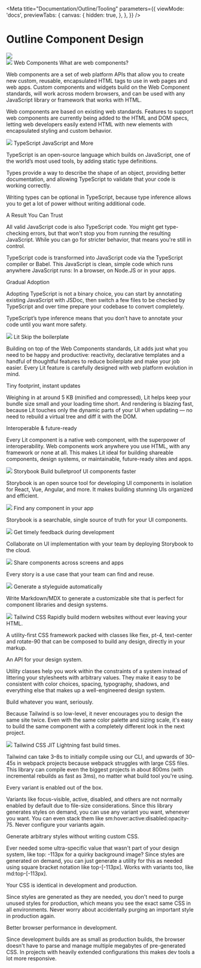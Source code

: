 
<Meta
  title="Documentation/Outline/Tooling"
  parameters={{
    viewMode: 'docs',
    previewTabs: {
      canvas: {
        hidden: true,
      },
    },
  }}
/>

# Outline Component Design

<outline-grid gap-size="none" is-nested full-bleed>
  <outline-column
    col-span-default="12"
  >
    <div class="w-full">
      <img src={outlineBanner} />
    </div>
  </outline-column>
</outline-grid>
<div class="text-xl pt-12 md:pt-24">
  <div class="w-full pb-10 md:pb-24">
    <outline-grid gap-size="small" isNested full-bleed="true">
      <outline-column
        col-span-default="12"
        col-span-md="2"
        content-align="top"
        row-span="3"
        class="text-center pb-10 md:pb-0"
      >
        <outline-link
          linkhref="https://www.webcomponents.org/"
          linktarget="_blank"
        >
          <img src={webComponentsLogo} class="w-40 mx-auto my-0" />
        </outline-link>
      </outline-column>
      <outline-column
        col-span-default="12"
        col-span-md="10"
        class="text-left px-10"
      >
        <outline-heading
          level="h2"
          levelsize="4xl"
          levelstyle="light"
          class="border-b border-demo-lightGray pb-4 mb-4"
        >
          Web Components
        </outline-heading>
        <outline-heading level="h3" levelsize="2xl">
          What are web components?
        </outline-heading>
        <p>
          Web components are a set of web platform APIs that allow you to create
          new custom, reusable, encapsulated HTML tags to use in web pages and
          web apps. Custom components and widgets build on the Web Component
          standards, will work across modern browsers, and can be used with any
          JavaScript library or framework that works with HTML.
        </p>
        <p>
          Web components are based on existing web standards. Features to
          support web components are currently being added to the HTML and DOM
          specs, letting web developers easily extend HTML with new elements
          with encapsulated styling and custom behavior.
        </p>
      </outline-column>
    </outline-grid>
  </div>
  <div class="pb-10 md:pb-24">
    <outline-grid gap-size="small" isNested>
      <outline-column
        col-span-default="12"
        col-span-md="2"
        content-align="top"
        row-span="3"
        class="text-center pb-10 md:pb-0"
      >
        <outline-link
          linkhref="https://www.typescriptlang.org/"
          linktarget="_blank"
        >
          <img src={typescriptLogo} class="w-32 mx-auto my-0" />
        </outline-link>
      </outline-column>
      <outline-column
        col-span-default="12"
        col-span-md="10"
        class="text-left px-10"
      >
        <outline-heading
          level="h2"
          levelsize="4xl"
          levelstyle="light"
          class="border-b border-demo-lightGray pb-4 mb-4"
        >
          TypeScript
        </outline-heading>
        <outline-heading level="h3" levelsize="2xl">
          JavaScript and More
        </outline-heading>
        <p>
          TypeScript is an open-source language which builds on JavaScript, one
          of the world’s most used tools, by adding static type definitions.
        </p>
        <p>
          Types provide a way to describe the shape of an object, providing
          better documentation, and allowing TypeScript to validate that your
          code is working correctly.
        </p>
        <p>
          Writing types can be optional in TypeScript, because type inference
          allows you to get a lot of power without writing additional code.
        </p>
        <outline-heading level="h3" levelsize="2xl">
          A Result You Can Trust
        </outline-heading>
        <p>
          All valid JavaScript code is also TypeScript code. You might get
          type-checking errors, but that won't stop you from running the
          resulting JavaScript. While you can go for stricter behavior, that
          means you're still in control.
        </p>
        <p>
          TypeScript code is transformed into JavaScript code via the TypeScript
          compiler or Babel. This JavaScript is clean, simple code which runs
          anywhere JavaScript runs: In a browser, on Node.JS or in your apps.
        </p>
        <outline-heading level="h3" levelsize="2xl">
          Gradual Adoption
        </outline-heading>
        <p>
          Adopting TypeScript is not a binary choice, you can start by
          annotating existing JavaScript with JSDoc, then switch a few files to
          be checked by TypeScript and over time prepare your codebase to
          convert completely.
        </p>
        <p>
          TypeScript’s type inference means that you don’t have to annotate your
          code until you want more safety.
        </p>
      </outline-column>
    </outline-grid>
  </div>
  <div class="pb-10 md:pb-24">
    <outline-grid gap-size="small" isNested>
      <outline-column
        col-span-default="12"
        col-span-md="2"
        content-align="top"
        row-span="3"
        class="text-center pb-10 md:pb-0"
      >
        <outline-link linkhref="https://lit.dev/" linktarget="_blank">
          <img src={litLogo} class="w-32 mx-auto my-0" />
        </outline-link>
      </outline-column>
      <outline-column
        col-span-default="12"
        col-span-md="10"
        class="text-left px-10"
      >
        <outline-heading
          level="h2"
          levelsize="4xl"
          levelstyle="light"
          class="border-b border-demo-lightGray pb-4 mb-4"
        >
          Lit
        </outline-heading>
        <outline-heading level="h2" levelsize="2xl">
          Skip the boilerplate
        </outline-heading>
        <p>
          Building on top of the Web Components standards, Lit adds just what
          you need to be happy and productive: reactivity, declarative templates
          and a handful of thoughtful features to reduce boilerplate and make
          your job easier. Every Lit feature is carefully designed with web
          platform evolution in mind.
        </p>
        <outline-heading level="h2" levelsize="2xl">
          Tiny footprint, instant updates
        </outline-heading>
        <p>
          Weighing in at around 5 KB (minified and compressed), Lit helps keep
          your bundle size small and your loading time short. And rendering is
          blazing fast, because Lit touches only the dynamic parts of your UI
          when updating — no need to rebuild a virtual tree and diff it with the
          DOM.
        </p>
        <outline-heading level="h2" levelsize="2xl">
          Interoperable & future-ready
        </outline-heading>
        <p>
          Every Lit component is a native web component, with the superpower of
          interoperability. Web components work anywhere you use HTML, with any
          framework or none at all. This makes Lit ideal for building shareable
          components, design systems, or maintainable, future-ready sites and
          apps.
        </p>
      </outline-column>
    </outline-grid>
  </div>
  <div class="pb-10 md:pb-24">
    <outline-grid gap-size="small" isNested>
      <outline-column
        col-span-default="12"
        col-span-md="2"
        content-align="top"
        row-span="3"
        class="text-center pb-10 md:pb-0"
      >
        <outline-link linkhref="https://storybook.js.org/" linktarget="_blank">
          <img src={storybookLogo} class="w-40 mx-auto my-0" />
        </outline-link>
      </outline-column>
      <outline-column
        col-span-default="12"
        col-span-md="10"
        class="text-left px-10"
      >
        <outline-heading
          level="h2"
          levelsize="4xl"
          levelstyle="light"
          class="border-b border-demo-lightGray pb-4 mb-4"
        >
          Storybook
        </outline-heading>
        <outline-heading level="h3" levelsize="2xl">
          Build bulletproof UI components faster
        </outline-heading>
        <p>
          Storybook is an open source tool for developing UI components in
          isolation for React, Vue, Angular, and more. It makes building
          stunning UIs organized and efficient.
        </p>
      </outline-column>
      <outline-column
        col-span-default="12"
        col-span-md="5"
        class="p-4 px-10 border-demo-lightGray md:border-r md:border-b text-left md:mt-10"
      >
        <img src={storybookSearch} class="w-2/3" />
        <outline-heading level="h3" levelsize="2xl">
          Find any component in your app
        </outline-heading>
        <p>
          Storybook is a searchable, single source of truth for your UI
          components.
        </p>
      </outline-column>
      <outline-column
        col-span-default="12"
        col-span-md="5"
        class="p-4 px-10 border-demo-lightGray md:border-b text-left md:mt-10"
      >
        <img src={storybookCollaborate} class="w-2/3" />
        <outline-heading level="h3" levelsize="2xl">
          Get timely feedback during development
        </outline-heading>
        <p>
          Collaborate on UI implementation with your team by deploying Storybook
          to the cloud.
        </p>
      </outline-column>
      <outline-column
        col-span-default="12"
        col-span-md="5"
        class="p-4 px-10 border-demo-lightGray md:border-r text-left"
      >
        <img src={storybookReuse} class="w-2/3" />
        <outline-heading level="h3" levelsize="2xl">
          Share components across screens and apps
        </outline-heading>
        <p>Every story is a use case that your team can find and reuse.</p>
      </outline-column>
      <outline-column
        col-span-default="12"
        col-span-md="5"
        class="p-4 px-10 text-left"
      >
        <img src={storybookDocument} class="w-2/3" />
        <outline-heading level="h3" levelsize="2xl">
          Generate a styleguide automatically
        </outline-heading>
        <p>
          Write Markdown/MDX to generate a customizable site that is perfect for
          component libraries and design systems.
        </p>
      </outline-column>
    </outline-grid>
  </div>
  <div class="w-full pb-10 md:pb-24">
    <outline-grid gap-size="small" isNested>
      <outline-column
        col-span-default="12"
        col-span-md="2"
        content-align="top"
        row-span="3"
        class="text-center pb-10 md:pb-0"
      >
        <outline-link linkhref="https://tailwindcss.com/" linktarget="_blank">
          <img src={tailwindLogo} class="w-40 mx-auto my-0" />
        </outline-link>
      </outline-column>
      <outline-column
        col-span-default="12"
        col-span-md="10"
        class="text-left px-10"
      >
        <outline-heading
          level="h2"
          levelsize="4xl"
          levelstyle="light"
          class="border-b border-demo-lightGray pb-4 mb-4"
        >
          Tailwind CSS
        </outline-heading>
        <outline-heading level="h2" levelsize="2xl">
          Rapidly build modern websites without ever leaving your HTML.
        </outline-heading>
        <p>
          A utility-first CSS framework packed with classes like flex, pt-4,
          text-center and rotate-90 that can be composed to build any design,
          directly in your markup.
        </p>
        <outline-heading level="h2" levelsize="2xl">
          An API for your design system.
        </outline-heading>
        <p>
          Utility classes help you work within the constraints of a system
          instead of littering your stylesheets with arbitrary values. They make
          it easy to be consistent with color choices, spacing, typography,
          shadows, and everything else that makes up a well-engineered design
          system.
        </p>
        <outline-heading level="h2" levelsize="2xl">
          Build whatever you want, seriously.
        </outline-heading>
        <p>
          Because Tailwind is so low-level, it never encourages you to design
          the same site twice. Even with the same color palette and sizing
          scale, it's easy to build the same component with a completely
          different look in the next project.
        </p>
      </outline-column>
    </outline-grid>
  </div>
  <div class="w-full pb-10 md:pb-24">
    <outline-grid gap-size="small" isNested>
      <outline-column
        col-span-default="12"
        col-span-md="2"
        content-align="top"
        row-span="3"
        class="text-center pb-10 md:pb-0"
      >
        <outline-link linkhref="https://tailwindcss.com/" linktarget="_blank">
          <img src={tailwindLogo} class="w-40 mx-auto my-0" />
        </outline-link>
      </outline-column>
      <outline-column
        col-span-default="12"
        col-span-md="10"
        class="text-left px-10"
      >
        <outline-heading
          level="h2"
          levelsize="4xl"
          levelstyle="light"
          class="border-b border-demo-lightGray pb-4 mb-4"
        >
          Tailwind CSS JIT
        </outline-heading>
        <outline-heading level="h2" levelsize="2xl">
          Lightning fast build times.
        </outline-heading>
        <p>
          Tailwind can take 3–8s to initially compile using our CLI, and upwards
          of 30–45s in webpack projects because webpack struggles with large CSS
          files. This library can compile even the biggest projects in about
          800ms (with incremental rebuilds as fast as 3ms), no matter what build
          tool you're using.
        </p>
        <outline-heading level="h2" levelsize="2xl">
          Every variant is enabled out of the box.
        </outline-heading>
        <p>
          Variants like focus-visible, active, disabled, and others are not
          normally enabled by default due to file-size considerations. Since
          this library generates styles on demand, you can use any variant you
          want, whenever you want. You can even stack them like
          sm:hover:active:disabled:opacity-75. Never configure your variants
          again.
        </p>
        <outline-heading level="h2" levelsize="2xl">
          Generate arbitrary styles without writing custom CSS.
        </outline-heading>
        <p>
          Ever needed some ultra-specific value that wasn't part of your design
          system, like top: -113px for a quirky background image? Since styles
          are generated on demand, you can just generate a utility for this as
          needed using square bracket notation like top-[-113px]. Works with
          variants too, like md:top-[-113px].
        </p>
        <outline-heading level="h2" levelsize="2xl">
          Your CSS is identical in development and production.
        </outline-heading>
        <p>
          Since styles are generated as they are needed, you don't need to purge
          unused styles for production, which means you see the exact same CSS
          in all environments. Never worry about accidentally purging an
          important style in production again.
        </p>
        <outline-heading level="h2" levelsize="2xl">
          Better browser performance in development.
        </outline-heading>
        <p>
          Since development builds are as small as production builds, the
          browser doesn't have to parse and manage multiple megabytes of
          pre-generated CSS. In projects with heavily extended configurations
          this makes dev tools a lot more responsive.
        </p>
      </outline-column>
    </outline-grid>
  </div>
</div>
